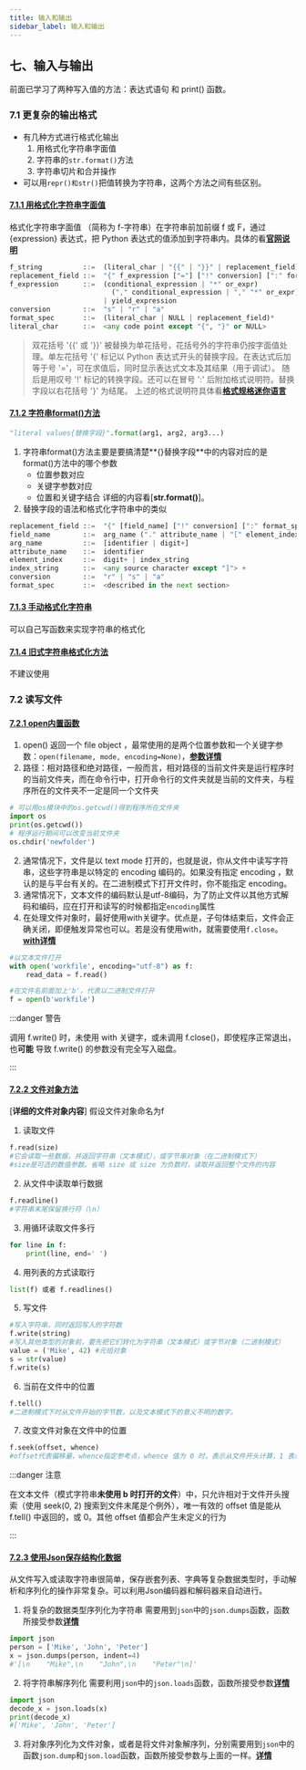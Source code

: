 ```yaml
---
title: 输入和输出
sidebar_label: 输入和输出
---
```


## 七、输入与输出
前面已学习了两种写入值的方法：表达式语句 和 print() 函数。
### 7.1 更复杂的输出格式
+ 有几种方式进行格式化输出
    1. 用格式化字符串字面值
    2. 字符串的`str.format()`方法
    3. 字符串切片和合并操作
+ 可以用`repr()和str()`把值转换为字符串，这两个方法之间有些区别。
#### [7.1.1 用格式化字符串字面值](https://docs.python.org/zh-cn/3/tutorial/inputoutput.html#formatted-string-literals)
格式化字符串字面值 （简称为 f-字符串）在字符串前加前缀 f 或 F，通过 {expression} 表达式，把 Python 表达式的值添加到字符串内。具体的看[**官网说明**](https://docs.python.org/zh-cn/3/reference/lexical_analysis.html#f-strings)
```python title='格式化字符串字面值替换字段的语法'
f_string          ::=  (literal_char | "{{" | "}}" | replacement_field)*
replacement_field ::=  "{" f_expression ["="] ["!" conversion] [":" format_spec] "}"
f_expression      ::=  (conditional_expression | "*" or_expr)
                         ("," conditional_expression | "," "*" or_expr)* [","]
                       | yield_expression
conversion        ::=  "s" | "r" | "a"
format_spec       ::=  (literal_char | NULL | replacement_field)*
literal_char      ::=  <any code point except "{", "}" or NULL>
```
> 双花括号 '{{' 或 '}}' 被替换为单花括号，花括号外的字符串仍按字面值处理。单左花括号 '{' 标记以 Python 表达式开头的替换字段。在表达式后加等于号 '='，可在求值后，同时显示表达式文本及其结果（用于调试）。 随后是用叹号 '!' 标记的转换字段。还可以在冒号 ':' 后附加格式说明符。替换字段以右花括号 '}' 为结尾。
> 上述的格式说明符具体看[**格式规格迷你语言**](https://docs.python.org/zh-cn/3/library/string.html#format-specification-mini-language)

#### [7.1.2 字符串format()方法](https://docs.python.org/zh-cn/3/tutorial/inputoutput.html#the-string-format-method)
```python title='基本格式'
"literal values{替换字段}".format(arg1, arg2, arg3...)
```
1. 字符串format()方法主要是要搞清楚**{}替换字段**中的内容对应的是format()方法中的哪个参数
    + 位置参数对应
    + 关键字参数对应
    + 位置和关键字结合
    详细的内容看[**str.format()**]。
2. 替换字段的语法和格式化字符串中的类似
```python title='替换字段的语法'
replacement_field ::=  "{" [field_name] ["!" conversion] [":" format_spec] "}"
field_name        ::=  arg_name ("." attribute_name | "[" element_index "]")*
arg_name          ::=  [identifier | digit+]
attribute_name    ::=  identifier
element_index     ::=  digit+ | index_string
index_string      ::=  <any source character except "]"> +
conversion        ::=  "r" | "s" | "a"
format_spec       ::=  <described in the next section>
```

#### [7.1.3 手动格式化字符串](https://docs.python.org/zh-cn/3/tutorial/inputoutput.html#manual-string-formatting)
可以自己写函数来实现字符串的格式化

#### [7.1.4 旧式字符串格式化方法](https://docs.python.org/zh-cn/3/tutorial/inputoutput.html#manual-string-formatting)
不建议使用

### 7.2 读写文件
#### [7.2.1 open内置函数](https://docs.python.org/zh-cn/3/tutorial/inputoutput.html#reading-and-writing-files)
1. open() 返回一个 file object ，最常使用的是两个位置参数和一个关键字参数：`open(filename, mode, encoding=None)`，[**参数详情**](https://docs.python.org/zh-cn/3/library/functions.html#open)
2. 路径：相对路径和绝对路径，一般而言，相对路径的当前文件夹是运行程序时的当前文件夹，而在命令行中，打开命令行的文件夹就是当前的文件夹，与程序所在的文件夹不一定是同一个文件夹
```python
# 可以用os模块中的os.getcwd()得到程序所在文件夹
import os
print(os.getcwd())
# 程序运行期间可以改变当前文件夹
os.chdir('newfolder')
```
2.  通常情况下，文件是以 text mode 打开的，也就是说，你从文件中读写字符串，这些字符串是以特定的 encoding 编码的。如果没有指定 encoding ，默认的是与平台有关的。在二进制模式下打开文件时，你不能指定 encoding。
3. 通常情况下，文本文件的编码默认是utf-8编码，为了防止文件以其他方式解码和编码，应在打开和读写的时候都指定`encoding`属性
3. 在处理文件对象时，最好使用with关键字。优点是，子句体结束后，文件会正确关闭，即便触发异常也可以。若是没有使用with，就需要使用`f.close`。[**with详情**](https://docs.python.org/zh-cn/3/reference/compound_stmts.html#with)
```python
#以文本文件打开
with open('workfile', encoding="utf-8") as f:
    read_data = f.read()

#在文件名前面加上'b'，代表以二进制文件打开
f = open(b'workfile')
```
:::danger 警告

调用 f.write() 时，未使用 with 关键字，或未调用 f.close()，即使程序正常退出，也**可能** 导致 f.write() 的参数没有完全写入磁盘。

:::

#### [7.2.2 文件对象方法](https://docs.python.org/zh-cn/3/tutorial/inputoutput.html#methods-of-file-objects)
[**详细的文件对象内容**]
假设文件对象命名为f
1. 读取文件
```python
f.read(size)
#它会读取一些数据，并返回字符串（文本模式），或字节串对象（在二进制模式下）
#size是可选的数值参数。省略 size 或 size 为负数时，读取并返回整个文件的内容
```
2. 从文件中读取单行数据
```python
f.readline()
#字符串末尾保留换行符（\n）
```
3. 用循环读取文件多行
```python
for line in f:
    print(line, end=' ')
```
4. 用列表的方式读取行
```python
list(f) 或者 f.readlines()
```
5. 写文件
```python
#写入字符串，同时返回写入的字符数
f.write(string)
#写入其他类型的对象前，要先把它们转化为字符串（文本模式）或字节对象（二进制模式）
value = ('Mike', 42) #元组对象
s = str(value)
f.write(s)
```
6. 当前在文件中的位置
```python
f.tell()
#二进制模式下时从文件开始的字节数，以及文本模式下的意义不明的数字。
```
7. 改变文件对象在文件中的位置
```python
f.seek(offset, whence)
#offset代表偏移量，whence指定参考点，whence 值为 0 时，表示从文件开头计算，1 表示使用当前文件位置，2 表示使用文件末尾作为参考点。省略 whence 时，其默认值为 0。
```
:::danger 注意

在文本文件（模式字符串**未使用 b 时打开的文件**）中，只允许相对于文件开头搜索（使用 seek(0, 2) 搜索到文件末尾是个例外），唯一有效的 offset 值是能从 f.tell() 中返回的，或 0。其他 offset 值都会产生未定义的行为

:::

#### [7.2.3 使用Json保存结构化数据](https://docs.python.org/zh-cn/3/tutorial/inputoutput.html#saving-structured-data-with-json)
从文件写入或读取字符串很简单，保存嵌套列表、字典等复杂数据类型时，手动解析和序列化的操作非常复杂。可以利用Json编码器和解码器来自动进行。
1. 将复杂的数据类型序列化为字符串
需要用到`json`中的`json.dumps`函数，函数所接受参数[**详情**](https://docs.python.org/zh-cn/3/library/json.html#basic-usage)
```python
import json
person = ['Mike', 'John', 'Peter']
x = json.dumps(person, indent=4)
#'[\n    "Mike",\n    "John",\n    "Peter"\n]'
```
2. 将字符串解序列化
需要利用`json`中的`json.loads`函数，函数所接受参数[**详情**](https://docs.python.org/zh-cn/3/library/json.html#basic-usage)
```python
import json
decode_x = json.loads(x)
print(decode_x)
#['Mike', 'John', 'Peter']
``` 
3. 将对象序列化为文件对象，或者是将文件对象解序列，分别需要用到`json`中的函数`json.dump`和`json.load`函数，函数所接受参数与上面的一样。[**详情**](https://docs.python.org/zh-cn/3/library/json.html#basic-usage)
